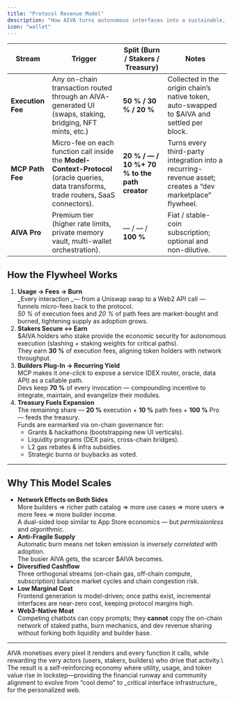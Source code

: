 ```yaml
---
title: "Protocol Revenue Model"
description: "How AIVA turns autonomous interfaces into a sustainable, value-accruing economy."
icon: "wallet"
---
```


| Stream            | Trigger                                                                                                                                  | Split (Burn / Stakers / Treasury)              | Notes                                                                                                     |
| ----------------- | ---------------------------------------------------------------------------------------------------------------------------------------- | ---------------------------------------------- | --------------------------------------------------------------------------------------------------------- |
| **Execution Fee** | Any on-chain transaction routed through an AIVA-generated UI (swaps, staking, bridging, NFT mints, etc.)                                 | **50 % / 30 % / 20 %**                         | Collected in the origin chain’s native token, auto-swapped to \$AIVA and settled per block.               |
| **MCP Path Fee**  | Micro-fee on each function call inside the **Model-Context-Protocol** (oracle queries, data transforms, trade routers, SaaS connectors). | **20 % / — / 10 %\+ 70 % to the path creator** | Turns every third-party integration into a recurring-revenue asset; creates a “dev marketplace” flywheel. |
| **AIVA Pro**      | Premium tier (higher rate limits, private memory vault, multi-wallet orchestration).                                                     | — / — / **100 %**                              | Fiat / stable-coin subscription; optional and non-dilutive.                                               |

## How the Flywheel Works

1. **Usage → Fees → Burn**\
   _Every interaction _— from a Uniswap swap to a Web2 API call — funnels micro-fees back to the protocol.\
   _50 %_ of execution fees and _20 %_ of path fees are market-bought and burned, tightening supply as adoption grows.
2. **Stakers Secure ↔ Earn**\
   \$AIVA holders who stake provide the economic security for autonomous execution (slashing \+ staking weights for critical paths).\
   They earn **30 %** of execution fees, aligning token holders with network throughput.
3. **Builders Plug-In → Recurring Yield**\
   MCP makes it _one-click_ to expose a service (DEX router, oracle, data API) as a callable path.\
   Devs keep **70 %** of every invocation — compounding incentive to integrate, maintain, and evangelize their modules.
4. **Treasury Fuels Expansion**\
   The remaining share — **20 %** execution \+ **10 %** path fees \+ **100 %** Pro — feeds the treasury.\
   Funds are earmarked via on-chain governance for:
   - Grants & hackathons (bootstrapping new UI verticals).
   - Liquidity programs (DEX pairs, cross-chain bridges).
   - L2 gas rebates & infra subsidies.
   - Strategic burns or buybacks as voted.

---

## Why This Model Scales

- **Network Effects on Both Sides**\
  More builders ⇒ richer path catalog ⇒ more use cases ⇒ more users ⇒ more fees ⇒ more builder income.\
  A dual-sided loop similar to App Store economics — but _permissionless_ and _algorithmic_.
- **Anti-Fragile Supply**\
  Automatic burn means net token emission is _inversely correlated_ with adoption.\
  The busier AIVA gets, the scarcer \$AIVA becomes.
- **Diversified Cashflow**\
  Three orthogonal streams (on-chain gas, off-chain compute, subscription) balance market cycles and chain congestion risk.
- **Low Marginal Cost**\
  Frontend generation is model-driven; once paths exist, incremental interfaces are near-zero cost, keeping protocol margins high.
- **Web3-Native Moat**\
  Competing chatbots can copy prompts; they **cannot** copy the on-chain network of staked paths, burn mechanics, and dev revenue sharing without forking both liquidity and builder base.

---

<Note>
  AIVA monetises every pixel it renders and every function it calls, while rewarding the very actors (users, stakers, builders) who drive that activity.\
  The result is a self-reinforcing economy where utility, usage, and token value rise in lockstep—providing the financial runway and community alignment to evolve from “cool demo” to _critical interface infrastructure_ for the personalized web.
</Note>